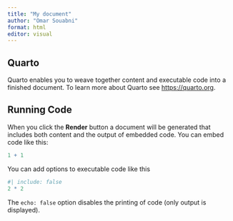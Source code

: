 ```yaml
---
title: "My document"
author: "Omar Souabni"
format: html
editor: visual
---
```


## Quarto

Quarto enables you to weave together content and executable code into a finished document. To learn more about Quarto see <https://quarto.org>.

## Running Code

When you click the **Render** button a document will be generated that includes both content and the output of embedded code. You can embed code like this:

```r
1 + 1
```

You can add options to executable code like this

```r
#| include: false
2 * 2
```

The `echo: false` option disables the printing of code (only output is displayed).

```r

```
